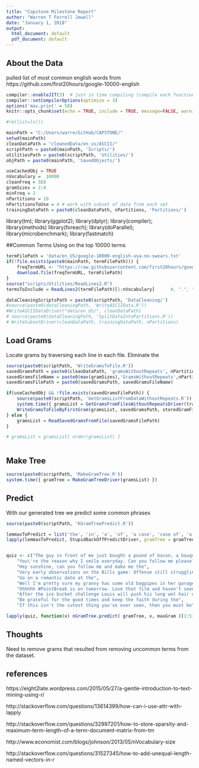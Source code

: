 ```yaml
---
title: "Capstone Milestone Report"
author: "Warren T Ferrell Jewell"
date: "January 1, 2018"
output:
  html_document: default
  pdf_document: default
---
```


## About the Data
pulled list of most common english words from https://github.com/first20hours/google-10000-english

```r
compiler::enableJIT(3)  # just in time compiling (compile each function the first time it is run
compiler::setCompilerOptions(optimize = 3)
options('max.print' = 50)
knitr::opts_chunk$set(echo = TRUE, include = TRUE, message=FALSE, warning=FALSE)
```

```r
#rm(list=ls())

mainPath = "C:/Users/warre/GitHub/CAPSTONE/"
setwd(mainPath)
cleanDataPath = "cleanedData/en_us/ASCII/"
scriptPath = paste0(mainPath, 'Scripts/')
utilitiesPath = paste0(scriptPath, 'Utilities/')
objPath = paste0(mainPath, 'SavedObjects/')

useCachedObj = TRUE
nVocabulary =  10000
cleanFreq = 5E6
gramSizes = 2:4
minFreq = 2
nPartitions = 10
nPartitionsToUse = 4 # work with subset of data from each set
trainingDataPath = paste0(cleanDataPath, nPartitions, 'Partitions/')


```

library(tm); library(ggplot2); library(dplyr); library(compiler); library(methods)
library(foreach); library(doParallel); library(microbenchmark); library(fastmatch)

##Common Terms
Using on the top 10000 terms 

```r
termFilePath = 'data/en_US/google-10000-english-usa-no-swears.txt'
if(!file.exists(paste0(mainPath, termFilePath))) {
    freqTermURL <- "https://raw.githubusercontent.com/first20hours/google-10000-english/master/google-10000-english-usa-no-swears.txt"
    download.file(freqTermURL, termFilePath)
}
source("scripts/Utilities/ReadLines2.R")
termsToInclude = ReadLines2(termFilePath)[1:nVocabulary]      #, ".", "?", "!") 
```

```r
dataCleaningScriptsPath = paste0(scriptPath, 'DataCleaning/')
#source(paste0(dataCleaningPath, 'WriteASCIIData.R'))
#WriteASCIIDataDriver("data/en_US/", cleanDataPath)
# source(paste0(dataCleaningPath, 'SplitDataIntoPartitions.R'))
# WriteSubsetDriver(cleanDataPath, trainingDataPath, nPartitions)
```

## Load Grams
Locate grams by traversing each line in each file. Eliminate the 


```r
source(paste0(scriptPath, 'WriteGramsToFile.R'))
savedGramsPath = paste0(cleanDataPath, 'gramsWithoutRepeats', nPartitions, 'Partitions/')
savedGramsFileName = paste0(max(gramSizes),'GramsWithoutRepeats',nPartitionsToUse,'PartsByFirstGram.txt')
savedGramsFilePath = paste0(savedGramsPath, savedGramsFileName)

if(useCachedObj && !file.exists(savedGramsFilePath)) {
    source(paste0(scriptPath, 'GetGramsListFromDataWithoutRepeats.R'))
    system.time({ gramsList = GetGramsFromFilesWithoutRepeatsDriver(trainingDataPath, termsToInclude, nPartitionsToUse, gramSizes, minFreq ) })
    WriteGramsToFileByFirstGram(gramsList, savedGramsPath, storedGramFileName)
} else {
    gramsList = ReadSavedGramsFromFile(savedGramsFilePath)
}

# gramsList = gramsList[ order(gramsList) ]
```

```r

```


## Make Tree
```r
source(paste0(scriptPath, 'MakeGramTree.R'))
system.time({ gramTree = MakeGramTreeDriver(gramsList) })
```


## Predict
With our generated tree we predict some common phrases

```r
source(paste0(scriptPath, 'KGramTreePredict.R'))

lemmasToPredict = list('the', 'in', 'a', 'of', 'a case', 'case of', 'a case of')
lapply(lemmasToPredict, StupidBackOffPredictDriver, gramTree = gramTree, gramSizes = gramSizes, nResults = 5)

```



```r


```


```r
quiz <- c("The guy in front of me just bought a pound of bacon, a bouquet, and a case of",
    "You\'re the reason why I smile everyday. Can you follow me please? It would mean the",
    "Hey sunshine, can you follow me and make me the",
    "Very early observations on the Bills game: Offense still struggling but the",
    "Go on a romantic date at the",
    "Well I'm pretty sure my granny has some old bagpipes in her garage I'll dust them off and be on my",
    "Ohhhhh #PointBreak is on tomorrow. Love that film and haven't seen it in quite some",
    "After the ice bucket challenge Louis will push his long wet hair out of his eyes with his little",
    "Be grateful for the good times and keep the faith during the",
    "If this isn't the cutest thing you've ever seen, then you must be")

```


```r

lapply(quiz, function(x) nGramTree.predict( gramTree, x, maxGram )[1:5] )


```



## Thoughts
Need to remove grams that resulted from removing uncommon terms from the dataset. 


## references
https://eight2late.wordpress.com/2015/05/27/a-gentle-introduction-to-text-mining-using-r/

http://stackoverflow.com/questions/13614399/how-can-i-use-attr-with-lapply

http://stackoverflow.com/questions/32997201/how-to-store-sparsity-and-maximum-term-length-of-a-term-document-matrix-from-tm

http://www.economist.com/blogs/johnson/2013/05/nVocabulary-size

http://stackoverflow.com/questions/31527345/how-to-add-unequal-length-named-vectors-in-r
